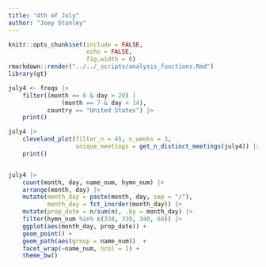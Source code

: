 ```yaml
---
title: "4th of July"
author: "Joey Stanley"
---
```


```r
knitr::opts_chunk$set(include = FALSE,
                      echo = FALSE,
                      fig.width = 8)
rmarkdown::render("../../_scripts/analysis_functions.Rmd")
library(gt)
```


```r
july4 <- freqs |> 
    filter((month == 6 & day > 20) | 
               (month == 7 & day < 14),
           country == "United States") |> 
    print()
```


```r
july4 |> 
    cleveland_plot(filter_n = 45, n_weeks = 3,
                   unique_meetings = get_n_distinct_meetings(july4)) |> 
    print()


july4 |> 
    count(month, day, name_num, hymn_num) |>
    arrange(month, day) |>
    mutate(month_day = paste(month, day, sep = "/"),
           month_day = fct_inorder(month_day)) |>
    mutate(prop_date = n/sum(n), .by = month_day) |> 
    filter(hymn_num %in% c(338, 339, 340, 60)) |>
    ggplot(aes(month_day, prop_date)) +
    geom_point() + 
    geom_path(aes(group = name_num))  + 
    facet_wrap(~name_num, ncol = 1) + 
    theme_bw()
```

